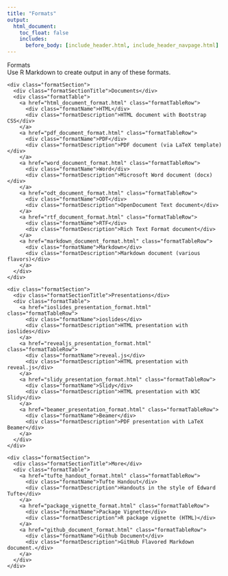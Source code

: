 ```yaml
---
title: "Formats"
output:
  html_document:
    toc_float: false
    includes:
      before_body: [include_header.html, include_header_navpage.html]
---
```


<!--html_preserve-->

<div class="band full">
  <div class="bandContent pageTitle">Formats</div>
  <div class="bandContent pageIntro">Use R Markdown to create output in any of these formats.</div>
  <div class="bandContent">

    <div class="formatSection">
      <div class="formatSectionTitle">Documents</div>
      <div class="formatTable">
        <a href="html_document_format.html" class="formatTableRow">
          <div class="formatName">HTML</div>
          <div class="formatDescription">HTML document with Bootstrap CSS</div>
        </a>
        <a href="pdf_document_format.html" class="formatTableRow">
          <div class="formatName">PDF</div>
          <div class="formatDescription">PDF document (via LaTeX template)</div>
        </a>
        <a href="word_document_format.html" class="formatTableRow">
          <div class="formatName">Word</div>
          <div class="formatDescription">Microsoft Word document (docx)</div>
        </a>
        <a href="odt_document_format.html" class="formatTableRow">
          <div class="formatName">ODT</div>
          <div class="formatDescription">OpenDocument Text document</div>
        </a>
        <a href="rtf_document_format.html" class="formatTableRow">
          <div class="formatName">RTF</div>
          <div class="formatDescription">Rich Text Format document</div>
        </a>
        <a href="markdown_document_format.html" class="formatTableRow">
          <div class="formatName">Markdown</div>
          <div class="formatDescription">Markdown document (various flavors)</div>
        </a>
      </div>
    </div>

    <div class="formatSection">
      <div class="formatSectionTitle">Presentations</div>
      <div class="formatTable">
        <a href="ioslides_presentation_format.html" class="formatTableRow">
          <div class="formatName">ioslides</div>
          <div class="formatDescription">HTML presentation with ioslides</div>
        </a>
        <a href="revealjs_presentation_format.html" class="formatTableRow">
          <div class="formatName">reveal.js</div>
          <div class="formatDescription">HTML presentation with reveal.js</div>
        </a>
        <a href="slidy_presentation_format.html" class="formatTableRow">
          <div class="formatName">Slidy</div>
          <div class="formatDescription">HTML presentation with W3C Slidy</div>
        </a>
        <a href="beamer_presentation_format.html" class="formatTableRow">
          <div class="formatName">Beamer</div>
          <div class="formatDescription">PDF presentation with LaTeX Beamer</div>
        </a>
      </div>
    </div>

    <div class="formatSection">
      <div class="formatSectionTitle">More</div>
      <div class="formatTable">
        <a href="tufte_handout_format.html" class="formatTableRow">
          <div class="formatName">Tufte Handout</div>
          <div class="formatDescription">Handouts in the style of Edward Tufte</div>
        </a>
        <a href="package_vignette_format.html" class="formatTableRow">
          <div class="formatName">Package Vignette</div>
          <div class="formatDescription">R package vignette (HTML)</div>
        </a>
        <a href="github_document_format.html" class="formatTableRow">
          <div class="formatName">Github Document</div>
          <div class="formatDescription">GitHub Flavored Markdown document.</div>
        </a>
      </div>
    </div>

  </div>
</div>

<!--/html_preserve-->
